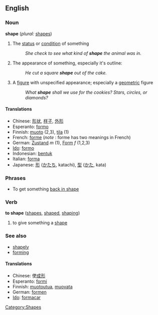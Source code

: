 ==English==

===Noun===
'''shape'''  (''plural:'' [[shapes]])
# The [[status]] or [[condition]] of something
#:''She check to see what kind of '''shape''' the animal was in.''
# The appearance of something, especially it's outline:
#:''He cut a square '''shape''' out of the cake.''
# A [[figure]] with unspecified appearance; especially a [[geometric]] figure
#:''What '''shape''' shall we use for the cookies?  Stars, circles, or diamonds?''

====Translations====
*Chinese: [[形状]], [[样子]], [[外形]]
*Esperanto: [[formo]]
*Finnish: [[muoto]] (2,3), [[tila]] (1)
*French: [[forme]] (''note'' : forme has two meanings in French)
*German: [[Zustand]] ''m'' (1), [[Form]] ''f'' (1,2,3)
*[[Ido]]: [[formo]]
*Indonesian: [[bentuk]]
*Italian: [[forma]]
*Japanese: [[形]] ([[かたち]], katachi), [[型]] ([[かた]], kata)

===Phrases===
*To get something [[back in shape]]

===Verb===
'''to shape'''  ([[shapes]], [[shaped]], [[shaping]])
# to give something a [[shape]]

===See also===
*[[shapely]]
*[[form]]ing

====Translations====
*Chinese: 使[[成形]]
*Esperanto:  [[formi]]
*Finnish: [[muotoutua]], [[muovata]]
*German: [[formen]]
*[[Ido]]: [[formacar]]

[[Category:Shapes]]